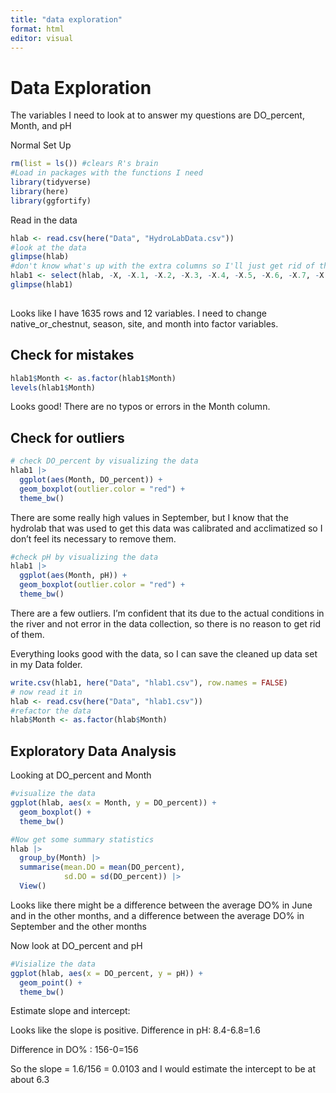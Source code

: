 ```yaml
---
title: "data exploration"
format: html
editor: visual
---
```


# Data Exploration

The variables I need to look at to answer my questions are DO_percent, Month, and pH

Normal Set Up

```r
rm(list = ls()) #clears R's brain
#Load in packages with the functions I need
library(tidyverse)
library(here)
library(ggfortify)
```

Read in the data

```r
hlab <- read.csv(here("Data", "HydroLabData.csv"))
#look at the data
glimpse(hlab)
#don't know what's up with the extra columns so I'll just get rid of them, as well as the last row that 
hlab1 <- select(hlab, -X, -X.1, -X.2, -X.3, -X.4, -X.5, -X.6, -X.7, -X.8, -X.9, -X.10, -X.11 ) |> slice(-1715)
glimpse(hlab1)
  
```

Looks like I have 1635 rows and 12 variables. I need to change native_or_chestnut, season, site, and month into factor variables.

## Check for mistakes

```r
hlab1$Month <- as.factor(hlab1$Month)
levels(hlab1$Month)
```

Looks good! There are no typos or errors in the Month column.

## Check for outliers

```r
# check DO_percent by visualizing the data
hlab1 |>
  ggplot(aes(Month, DO_percent)) + 
  geom_boxplot(outlier.color = "red") + 
  theme_bw()
```

There are some really high values in September, but I know that the hydrolab that was used to get this data was calibrated and acclimatized so I don't feel its necessary to remove them.

```r
#check pH by visualizing the data
hlab1 |>
  ggplot(aes(Month, pH)) + 
  geom_boxplot(outlier.color = "red") + 
  theme_bw()
```

There are a few outliers. I'm confident that its due to the actual conditions in the river and not error in the data collection, so there is no reason to get rid of them.

Everything looks good with the data, so I can save the cleaned up data set in my Data folder.

```r
write.csv(hlab1, here("Data", "hlab1.csv"), row.names = FALSE)
# now read it in
hlab <- read.csv(here("Data", "hlab1.csv"))
#refactor the data
hlab$Month <- as.factor(hlab$Month)
```

## Exploratory Data Analysis

Looking at DO_percent and Month

```r
#visualize the data
ggplot(hlab, aes(x = Month, y = DO_percent)) + 
  geom_boxplot() + 
  theme_bw()
```

```r
#Now get some summary statistics
hlab |> 
  group_by(Month) |> 
  summarise(mean.DO = mean(DO_percent),
            sd.DO = sd(DO_percent)) |> 
  View()
```

Looks like there might be a difference between the average DO% in June and in the other months, and a difference between the average DO% in September and the other months

Now look at DO_percent and pH

```r
#Visialize the data
ggplot(hlab, aes(x = DO_percent, y = pH)) + 
  geom_point() + 
  theme_bw()
```

Estimate slope and intercept:

Looks like the slope is positive. Difference in pH: 8.4-6.8=1.6

Difference in DO% : 156-0=156

So the slope = 1.6/156 = 0.0103 and I would estimate the intercept to be at about 6.3
